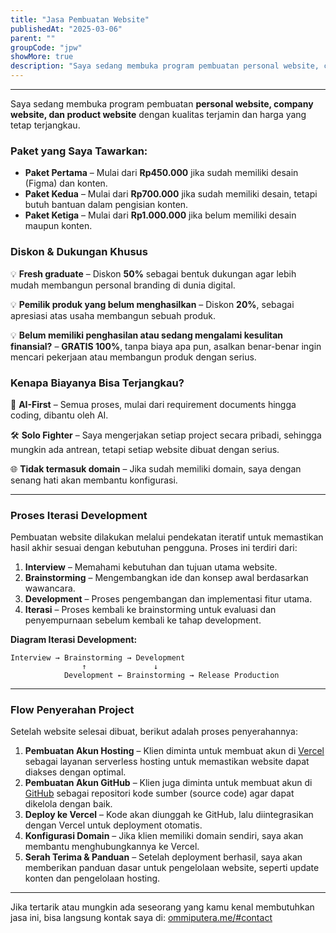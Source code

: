 ```yaml
---
title: "Jasa Pembuatan Website"
publishedAt: "2025-03-06"
parent: ""
groupCode: "jpw"
showMore: true
description: "Saya sedang membuka program pembuatan personal website, company website, dan product website dengan kualitas terjamin dan harga yang tetap terjangkau."
---
```


---

Saya sedang membuka program pembuatan **personal website, company website, dan product website** dengan kualitas terjamin dan harga yang tetap terjangkau.

### **Paket yang Saya Tawarkan:**

- **Paket Pertama** – Mulai dari **Rp450.000** jika sudah memiliki desain (Figma) dan konten.
- **Paket Kedua** – Mulai dari **Rp700.000** jika sudah memiliki desain, tetapi butuh bantuan dalam pengisian konten.
- **Paket Ketiga** – Mulai dari **Rp1.000.000** jika belum memiliki desain maupun konten.

### **Diskon & Dukungan Khusus**

💡 **Fresh graduate** – Diskon **50%** sebagai bentuk dukungan agar lebih mudah membangun personal branding di dunia digital.

💡 **Pemilik produk yang belum menghasilkan** – Diskon **20%**, sebagai apresiasi atas usaha membangun sebuah produk.

💡 **Belum memiliki penghasilan atau sedang mengalami kesulitan finansial?** – **GRATIS 100%**, tanpa biaya apa pun, asalkan benar-benar ingin mencari pekerjaan atau membangun produk dengan serius.

### **Kenapa Biayanya Bisa Terjangkau?**

🚀 **AI-First** – Semua proses, mulai dari requirement documents hingga coding, dibantu oleh AI.

🛠 **Solo Fighter** – Saya mengerjakan setiap project secara pribadi, sehingga mungkin ada antrean, tetapi setiap website dibuat dengan serius.

🌐 **Tidak termasuk domain** – Jika sudah memiliki domain, saya dengan senang hati akan membantu konfigurasi.

---

### **Proses Iterasi Development**

Pembuatan website dilakukan melalui pendekatan iteratif untuk memastikan hasil akhir sesuai dengan kebutuhan pengguna. Proses ini terdiri dari:

1. **Interview** – Memahami kebutuhan dan tujuan utama website.
2. **Brainstorming** – Mengembangkan ide dan konsep awal berdasarkan wawancara.
3. **Development** – Proses pengembangan dan implementasi fitur utama.
4. **Iterasi** – Proses kembali ke brainstorming untuk evaluasi dan penyempurnaan sebelum kembali ke tahap development.

**Diagram Iterasi Development:**

```plaintext
Interview → Brainstorming → Development
                ↑               ↓
            Development ← Brainstorming → Release Production
```

---

### **Flow Penyerahan Project**

Setelah website selesai dibuat, berikut adalah proses penyerahannya:

1. **Pembuatan Akun Hosting** – Klien diminta untuk membuat akun di [Vercel](https://vercel.com/) sebagai layanan serverless hosting untuk memastikan website dapat diakses dengan optimal.
2. **Pembuatan Akun GitHub** – Klien juga diminta untuk membuat akun di [GitHub](https://github.com/) sebagai repositori kode sumber (source code) agar dapat dikelola dengan baik.
3. **Deploy ke Vercel** – Kode akan diunggah ke GitHub, lalu diintegrasikan dengan Vercel untuk deployment otomatis.
4. **Konfigurasi Domain** – Jika klien memiliki domain sendiri, saya akan membantu menghubungkannya ke Vercel.
5. **Serah Terima & Panduan** – Setelah deployment berhasil, saya akan memberikan panduan dasar untuk pengelolaan website, seperti update konten dan pengelolaan hosting.

---

Jika tertarik atau mungkin ada seseorang yang kamu kenal membutuhkan jasa ini, bisa langsung kontak saya di: [ommiputera.me/#contact](https://www.ommiputera.me/#contact)
